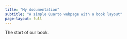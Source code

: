 ```yaml
---
title: "My documentation"
subtitle: "A simple Quarto webpage with a book layout"
page-layout: full
---
```


The start of our book.
